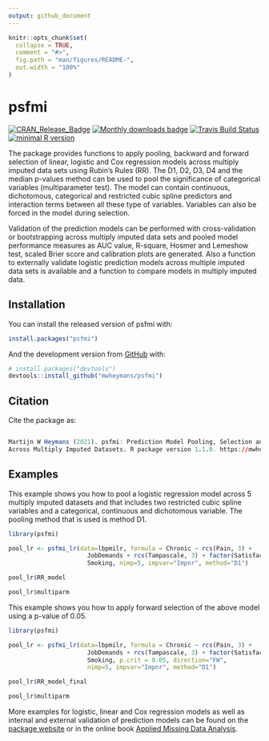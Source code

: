 ```yaml
---
output: github_document
---
```


<!-- README.md is generated from README.Rmd. Please edit that file -->

```r
knitr::opts_chunk$set(
  collapse = TRUE,
  comment = "#>",
  fig.path = "man/figures/README-",
  out.width = "100%"
)
```

# psfmi

[![CRAN_Release_Badge](https://www.r-pkg.org/badges/version-ago/psfmi)](https://CRAN.R-project.org/package=psfmi)
[![Monthly downloads badge](https://cranlogs.r-pkg.org/badges/last-month/psfmi?color=blue)](https://CRAN.R-project.org/package=psfmi)
[![Travis Build Status](https://travis-ci.com/mwheymans/psfmi.svg?branch=master)](https://travis-ci.org/mwheymans/psfmi) 
[![minimal R version](https://img.shields.io/badge/R%3E%3D-4.0.0-6666ff.svg)](https://cran.r-project.org/)

The package provides functions to apply pooling, backward and forward selection 
of linear, logistic and Cox regression models across multiply imputed data sets 
using Rubin's Rules (RR). The D1, D2, D3, D4 and the median p-values method can be
used to pool the significance of categorical variables (multiparameter test). 
The model can contain	continuous, dichotomous, categorical and restricted cubic 
spline predictors and interaction terms between all these type of variables. 
Variables can also be forced in the model during selection. 

Validation of the prediction models can be performed with cross-validation or 
bootstrapping across multiply imputed data sets and pooled model performance measures 
as AUC value, R-square, Hosmer and Lemeshow test, scaled Brier score and calibration 
plots are generated. Also a function to externally validate logistic	prediction models 
across multiple imputed data sets is available and a function to compare models 
in multiply imputed data.

## Installation

You can install the released version of psfmi with:

``` r
install.packages("psfmi")
```
And the development version from [GitHub](https://github.com/) with:

``` r
# install.packages("devtools")
devtools::install_github("mwheymans/psfmi")
```
## Citation

Cite the package as:

``` r

Martijn W Heymans (2021). psfmi: Prediction Model Pooling, Selection and Performance Evaluation 
Across Multiply Imputed Datasets. R package version 1.1.0. https://mwheymans.github.io/psfmi/ 

```
## Examples

This example shows you how to pool a logistic regression model across 5 multiply imputed 
datasets and that includes two restricted cubic spline variables and a categorical, continuous
and dichotomous variable. The pooling method that is used is method D1.

```r
library(psfmi)

pool_lr <- psfmi_lr(data=lbpmilr, formula = Chronic ~ rcs(Pain, 3) + 
                      JobDemands + rcs(Tampascale, 3) + factor(Satisfaction) + 
                      Smoking, nimp=5, impvar="Impnr", method="D1")

pool_lr$RR_model

pool_lr$multiparm
```

This example shows you how to apply forward selection of the above model using a p-value of 0.05. 

```r
library(psfmi)

pool_lr <- psfmi_lr(data=lbpmilr, formula = Chronic ~ rcs(Pain, 3) + 
                      JobDemands + rcs(Tampascale, 3) + factor(Satisfaction) + 
                      Smoking, p.crit = 0.05, direction="FW", 
                      nimp=5, impvar="Impnr", method="D1")

pool_lr$RR_model_final

pool_lr$multiparm
```

More examples for logistic, linear and Cox regression models as well as internal and external validation of prediction models can be found on the [package website](https://mwheymans.github.io/psfmi/) or in the online book [Applied Missing Data Analysis](https://bookdown.org/mwheymans/bookmi/). 
